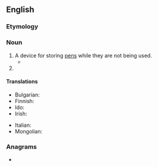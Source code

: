 ==English==

===Etymology===
{{compound|en|pen|holder}}

===Noun===
{{en-noun}}

# A device for storing [[pen]]s while they are not being used.
#* {{RQ:Conrad Heart of Darkness|page=207|passage=He was amazing, and had a '''penholder''' behind his ear.}}
# {{alternative form of|en|penhold}}

====Translations====
{{trans-top|a device for storing pens}}
* Bulgarian: {{t+|bg|перодръжка|f}}
* Finnish: {{t|fi|kynäteline}}
* Ido: {{t+|io|plumiero}}
* Irish: {{t|ga|cró pinn|m}}
{{trans-mid}}
* Italian: {{t|it|cannetta|f}}
* Mongolian: {{t|mn|үзэгний иш|sc=Cyrl}}
{{trans-bottom}}

===Anagrams===
* {{anagrams|en|a=deehlnopr|phenol red}}